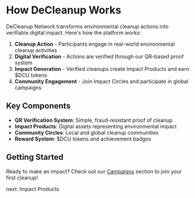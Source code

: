 # How DeCleanup Works

DeCleanup Network transforms environmental cleanup actions into verifiable digital impact. Here's how the platform works:

1. **Cleanup Action** - Participants engage in real-world environmental cleanup activities
2. **Digital Verification** - Actions are verified through our QR-based proof system
3. **Impact Generation** - Verified cleanups create Impact Products and earn $DCU tokens
4. **Community Engagement** - Join Impact Circles and participate in global campaigns

## Key Components

- **QR Verification System**: Simple, fraud-resistant proof of cleanup
- **Impact Products**: Digital assets representing environmental impact
- **Community Circles**: Local and global cleanup communities
- **Reward System**: $DCU tokens and achievement badges

## Getting Started

Ready to make an impact? Check out our [Campaigns](/campaigns) section to join your first cleanup!

next: Impact Products 